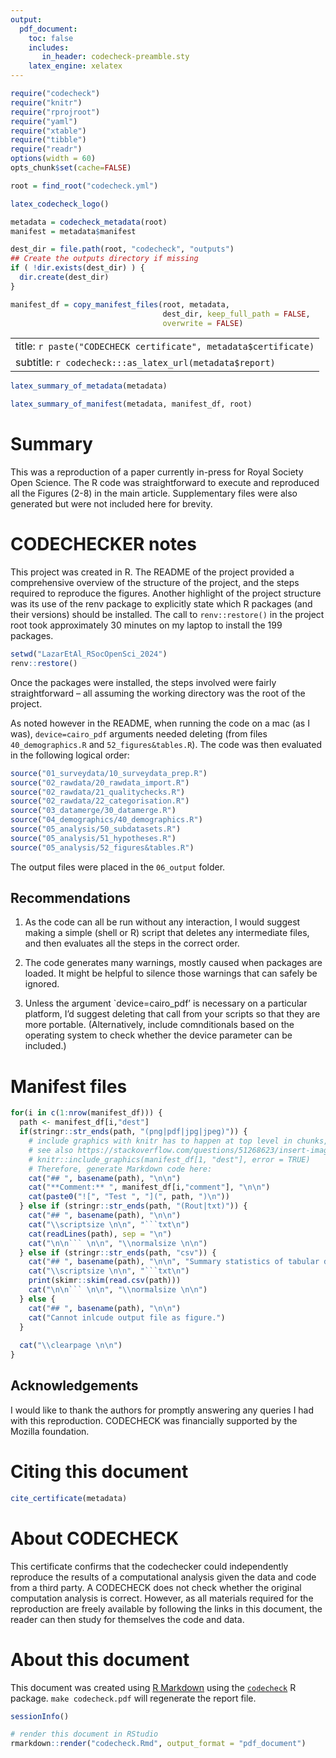 ```yaml
---
output:
  pdf_document:
    toc: false
    includes:
       in_header: codecheck-preamble.sty
    latex_engine: xelatex
---
```


```r
require("codecheck")
require("knitr")
require("rprojroot")
require("yaml")
require("xtable")
require("tibble")
require("readr")
options(width = 60)
opts_chunk$set(cache=FALSE)

root = find_root("codecheck.yml")
```

```r
latex_codecheck_logo()
```

```r
metadata = codecheck_metadata(root)
manifest = metadata$manifest

dest_dir = file.path(root, "codecheck", "outputs")
## Create the outputs directory if missing
if ( !dir.exists(dest_dir) ) {
  dir.create(dest_dir)
}

manifest_df = copy_manifest_files(root, metadata,
                                  dest_dir, keep_full_path = FALSE,
                                  overwrite = FALSE)
```

---
title: `r paste("CODECHECK certificate", metadata$certificate)`
subtitle: `r codecheck:::as_latex_url(metadata$report)`
---

```r
latex_summary_of_metadata(metadata)
```

```r
latex_summary_of_manifest(metadata, manifest_df, root)
```

# Summary

This was a reproduction of a paper currently in-press for Royal
Society Open Science.  The R code was straightforward to execute and
reproduced all the Figures (2-8) in the main article.  Supplementary
files were also generated but were not included here for brevity.

\clearpage

# CODECHECKER notes

This project was created in R.  The README of the project provided a
comprehensive overview of the structure of the project, and the steps
required to reproduce the figures.  Another highlight of the project
structure was its use of the renv package to explicitly state which R
packages (and their versions) should be installed.  The call to
`renv::restore()` in the project root took approximately 30 minutes on
my laptop to install the 199 packages.

```r
setwd("LazarEtAl_RSocOpenSci_2024")
renv::restore()
```

Once the packages were installed, the steps involved were fairly
straightforward -- all assuming the working directory was the root of
the project.

As noted however in the README, when running the code on a mac (as I
was), `device=cairo_pdf` arguments needed deleting (from files
`40_demographics.R` and `52_figures&tables.R`).  The code was then
evaluated in the following logical order:

```r
source("01_surveydata/10_surveydata_prep.R")
source("02_rawdata/20_rawdata_import.R")
source("02_rawdata/21_qualitychecks.R")
source("02_rawdata/22_categorisation.R")
source("03_datamerge/30_datamerge.R")
source("04_demographics/40_demographics.R")
source("05_analysis/50_subdatasets.R")
source("05_analysis/51_hypotheses.R")
source("05_analysis/52_figures&tables.R")
```

The output files were placed in the `06_output` folder.



## Recommendations

1. As the code can all be run without any interaction, I would suggest
making a simple (shell or R) script that deletes any intermediate
files, and then evaluates all the steps in the correct order.  

2. The code generates many warnings, mostly caused when packages are
   loaded.  It might be helpful to silence those warnings that can
   safely be ignored.
   
3. Unless the argument `device=cairo_pdf' is necessary on a particular
   platform, I'd suggest deleting that call from your scripts so that
   they are more portable.  (Alternatively, include comnditionals
   based on the operating system to    check whether the device
   parameter can be included.)




\clearpage

# Manifest files

```r
for(i in c(1:nrow(manifest_df))) {
  path <- manifest_df[i,"dest"]
  if(stringr::str_ends(path, "(png|pdf|jpg|jpeg)")) {
    # include graphics with knitr has to happen at top level in chunks, see https://github.com/yihui/knitr/issues/1260
    # see also https://stackoverflow.com/questions/51268623/insert-images-using-knitrinclude-graphics-in-a-for-loop
    # knitr::include_graphics(manifest_df[1, "dest"], error = TRUE)
    # Therefore, generate Markdown code here:
    cat("## ", basename(path), "\n\n")
    cat("**Comment:** ", manifest_df[i,"comment"], "\n\n")
    cat(paste0("![", "Test ", "](", path, ")\n"))
  } else if (stringr::str_ends(path, "(Rout|txt)")) {
    cat("## ", basename(path), "\n\n")
    cat("\\scriptsize \n\n", "```txt\n")
    cat(readLines(path), sep = "\n")
    cat("\n\n``` \n\n", "\\normalsize \n\n")
  } else if (stringr::str_ends(path, "csv")) {
    cat("## ", basename(path), "\n\n", "Summary statistics of tabular data:", "\n\n")
    cat("\\scriptsize \n\n", "```txt\n")
    print(skimr::skim(read.csv(path)))
    cat("\n\n``` \n\n", "\\normalsize \n\n")
  } else {
    cat("## ", basename(path), "\n\n")
    cat("Cannot inlcude output file as figure.")
  }
  
  cat("\\clearpage \n\n")
}
```

\clearpage

## Acknowledgements

I would like to thank the authors for promptly answering any queries I
had with this reproduction.  CODECHECK was financially supported by the
Mozilla foundation.

# Citing this document

```r
cite_certificate(metadata)
```

# About CODECHECK

This certificate confirms that the codechecker could independently
reproduce the results of a computational analysis given the data and
code from a third party.  A CODECHECK does not check whether the
original computation analysis is correct.  However, as all materials
required for the reproduction are freely available by following the
links in this document, the reader can then study for themselves the
code and data.


# About this document

This document was created using [R Markdown](https://rmarkdown.rstudio.com/) using the [`codecheck`](https://github.com/codecheckers/codecheck) R package.
`make codecheck.pdf` will regenerate the report file.

```r
sessionInfo()
```

```r
# render this document in RStudio
rmarkdown::render("codecheck.Rmd", output_format = "pdf_document") 
```
